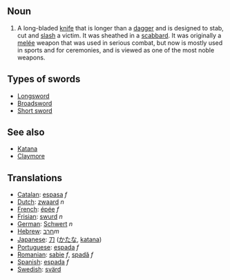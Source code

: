 ==Noun==

#A long-bladed [[knife]] that is longer than a [[dagger]] and is designed to stab, cut and [[slash]] a victim.  It was sheathed in a [[scabbard]].  It was originally a [[melée]] weapon that was used in serious combat, but now is mostly used in sports and for ceremonies, and is viewed as one of the most noble weapons.

==Types of swords==
*[[Longsword]]
*[[Broadsword]]
*[[Short sword]]

==See also==
*[[Katana]]
*[[Claymore]]

==Translations==
*[[Catalan]]: [[espasa]] ''f''
*[[Dutch]]: [[zwaard]] ''n''
*[[French]]: [[épée]] ''f''
*[[Frisian]]: [[swurd]] ''n''
*[[German]]: [[Schwert]] ''n''
*[[Hebrew]]: [[חרב]]''m''
*[[Japanese]]: [[刀]] ([[かたな]], [[katana]])
*[[Portuguese]]: [[espada]] ''f''
*[[Romanian]]: [[sabie]] ''f'', [[spadă]] ''f''
*[[Spanish]]: [[espada]] ''f''
*[[Swedish]]: [[svärd]]